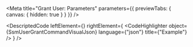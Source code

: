 
<Meta title="Grant User: Parameters" parameters={{ previewTabs: { canvas: { hidden: true } } }} />

<DescriptedCode
  leftElement={<SsmUserGrantCommandDesc />}
  rightElement={
    <CodeHighlighter
      object={SsmUserGrantCommandVisualJson}
      language={"json"}
      title={"Example"}
    />
  }
/>
